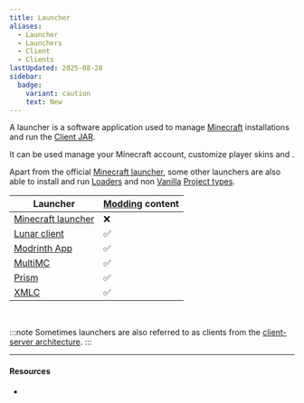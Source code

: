 ```yaml
---
title: Launcher
aliases:
  - Launcher
  - Launchers
  - Client
  - Clients
lastUpdated: 2025-08-28
sidebar:
  badge:
    variant: caution
    text: New
---
```



A launcher is a software application used to manage [Minecraft](/minecraft) installations and run the [Client JAR](/client).

It can be used manage your Minecraft account, customize player skins and <Wiki src="https://minecraft.wiki/w/Cape" name="Capes" />.

Apart from the official [Minecraft launcher](/minecraftlauncher), some other launchers are also able to install and run [Loaders](/loader) and non [Vanilla](/vanilla) [Project types](/projecttype).

| Launcher                                 | [Modding](/modding) content |
| ---------------------------------------- | --------------------------- |
| [Minecraft launcher](/minecraftlauncher) | ❌                          |
| [Lunar client](https://lunarclient.com)  | ✅                          |
| [Modrinth App](/modrinthapp)             | ✅                          |
| [MultiMC](https://multimc.org)           | ✅                          |
| [Prism](https://prismlauncher.org)       | ✅                          |
| [XMLC](https://xmcl.vercel.app)          | ✅                          |

<br />

:::note
Sometimes launchers are also referred to as clients from the [client-server architecture](/environment).
:::

---

#### Resources

- <Wiki src="https://minecraft.wiki/w/Launcher" />

<Yb src="https://youtube.com/embed/RbCetQJMu3A" />

<Gallery>
	<Yb src="https://youtube.com/embed/Vvk2nZokN0Y" />
	<Yb src="https://youtube.com/embed/B_xeXDlJTk0" />
	<Yb src="https://youtube.com/embed/Be7056yKVfw" />
	<Yb src="https://youtube.com/embed/PD-gSLDHJBU" />
</Gallery>
